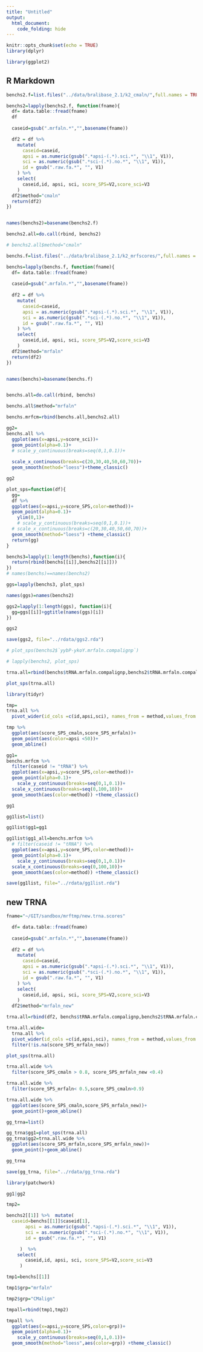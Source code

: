 ```yaml
---
title: "Untitled"
output: 
  html_document:
    code_folding: hide
---
```


```r
knitr::opts_chunk$set(echo = TRUE)
library(dplyr)

library(ggplot2)
```

## R Markdown

```r
benchs2.f=list.files("../data/bralibase_2.1/k2_cmaln/",full.names = TRUE)

benchs2=lapply(benchs2.f, function(fname){
  df= data.table::fread(fname)
  df
  
  caseid=gsub(".mrfaln.*","",basename(fname))

  df2 = df %>%
    mutate(
      caseid=caseid,
      apsi = as.numeric(gsub(".*apsi-(.*).sci.*", "\\1", V1)),
      sci = as.numeric(gsub(".*sci-(.*).no.*", "\\1", V1)),
      id = gsub(".raw.fa.*", "", V1)
    ) %>%
    select(
      caseid,id, apsi, sci, score_SPS=V2,score_sci=V3
    )
  df2$method="cmaln"
  return(df2)
})


names(benchs2)=basename(benchs2.f)

benchs2.all=do.call(rbind, benchs2)

# benchs2.all$method="cmaln"
```




```r
benchs.f=list.files("../data/bralibase_2.1/k2_mrfscores/",full.names = TRUE)

benchs=lapply(benchs.f, function(fname){
  df= data.table::fread(fname)
  
  caseid=gsub(".mrfaln.*","",basename(fname))
  
  df2 = df %>%
    mutate(
      caseid=caseid,
      apsi = as.numeric(gsub(".*apsi-(.*).sci.*", "\\1", V1)),
      sci = as.numeric(gsub(".*sci-(.*).no.*", "\\1", V1)),
      id = gsub(".raw.fa.*", "", V1)
    ) %>% 
    select(
      caseid,id, apsi, sci, score_SPS=V2,score_sci=V3
    )
  df2$method="mrfaln"
  return(df2)
})


names(benchs)=basename(benchs.f)


benchs.all=do.call(rbind, benchs)

benchs.all$method="mrfaln"
```

```r

benchs.mrfcm=rbind(benchs.all,benchs2.all)

```


```r
gg2=
benchs.all %>% 
  ggplot(aes(x=apsi,y=score_sci))+
  geom_point(alpha=0.1)+
  # scale_y_continuous(breaks=seq(0,1,0.1))+
  
  scale_x_continuous(breaks=c(20,30,40,50,60,70))+
  geom_smooth(method="loess")+theme_classic()

gg2
```

```r
plot_sps=function(df){
  gg=
  df %>% 
  ggplot(aes(x=apsi,y=score_SPS,color=method))+
  geom_point(alpha=0.1)+
    ylim(0,1)+
    # scale_y_continuous(breaks=seq(0,1,0.1))+
  # scale_x_continuous(breaks=c(20,30,40,50,60,70))+
  geom_smooth(method="loess") +theme_classic()
  return(gg)
}
```

```r
benchs3=lapply(1:length(benchs),function(i){
  return(rbind(benchs[[i]],benchs2[[i]]))
})
# names(benchs)==names(benchs2)
```


```r
ggs=lapply(benchs3, plot_sps)

names(ggs)=names(benchs2)

ggs2=lapply(1:length(ggs), function(i){
  gg=ggs[[i]]+ggtitle(names(ggs)[i])
})

ggs2
```

```r
save(ggs2, file="../rdata/ggs2.rda")
```


```r
# plot_sps(benchs2$`yybP-ykoY.mrfaln.compalignp`)

# lapply(benchs2, plot_sps)

trna.all=rbind(benchs$tRNA.mrfaln.compalignp,benchs2$tRNA.mrfaln.compalignp)

plot_sps(trna.all)
```

```r
library(tidyr)

tmp=
trna.all %>% 
  pivot_wider(id_cols =c(id,apsi,sci), names_from = method,values_from = c(score_SPS,score_sci))
```

```r
tmp %>% 
  ggplot(aes(score_SPS_cmaln,score_SPS_mrfaln))+
  geom_point(aes(color=apsi <50))+
  geom_abline()
```


```r

gg1=
benchs.mrfcm %>% 
  filter(caseid != "tRNA") %>%
  ggplot(aes(x=apsi,y=score_SPS,color=method))+
  geom_point(alpha=0.1)+
    scale_y_continuous(breaks=seq(0,1,0.1))+
  scale_x_continuous(breaks=seq(0,100,10))+
  geom_smooth(aes(color=method)) +theme_classic()

gg1

gg1list=list()

gg1list$gg1=gg1

gg1list$gg1_all=benchs.mrfcm %>% 
  # filter(caseid != "tRNA") %>%
  ggplot(aes(x=apsi,y=score_SPS,color=method))+
  geom_point(alpha=0.1)+
    scale_y_continuous(breaks=seq(0,1,0.1))+
  scale_x_continuous(breaks=seq(0,100,10))+
  geom_smooth(aes(color=method)) +theme_classic()
```


```r
save(gg1list, file="../rdata/gg1list.rda")
```

## new TRNA

```r
fname="~/GIT/sandbox/mrftmp/new.trna.scores"

  df= data.table::fread(fname)
  
  caseid=gsub(".mrfaln.*","",basename(fname))
  
  df2 = df %>%
    mutate(
      caseid=caseid,
      apsi = as.numeric(gsub(".*apsi-(.*).sci.*", "\\1", V1)),
      sci = as.numeric(gsub(".*sci-(.*).no.*", "\\1", V1)),
      id = gsub(".raw.fa.*", "", V1)
    ) %>% 
    select(
      caseid,id, apsi, sci, score_SPS=V2,score_sci=V3
    )
  df2$method="mrfaln_new"

trna.all=rbind(df2, benchs$tRNA.mrfaln.compalignp,benchs2$tRNA.mrfaln.compalignp)

trna.all.wide=
  trna.all %>% 
  pivot_wider(id_cols =c(id,apsi,sci), names_from = method,values_from = c(score_SPS,score_sci)) %>% 
  filter(!is.na(score_SPS_mrfaln_new))
```

```r
plot_sps(trna.all)
```




```r
trna.all.wide %>% 
  filter(score_SPS_cmaln > 0.8, score_SPS_mrfaln_new <0.4)
```

```r
trna.all.wide %>% 
  filter(score_SPS_mrfaln< 0.5,score_SPS_cmaln>0.9)
```



```r
trna.all.wide %>% 
  ggplot(aes(score_SPS_cmaln,score_SPS_mrfaln_new))+
  geom_point()+geom_abline()
```

```r
gg_trna=list()

gg_trna$gg1=plot_sps(trna.all)
gg_trna$gg2=trna.all.wide %>% 
  ggplot(aes(score_SPS_mrfaln,score_SPS_mrfaln_new))+
  geom_point()+geom_abline()
```

```r
gg_trna
```


```r
save(gg_trna, file="../rdata/gg_trna.rda")
```

```r
library(patchwork)
```


```r
gg1|gg2
```


```r
tmp2=

benchs2[[1]] %>%  mutate(
  caseid=benchs[[1]]$caseid[1],
       apsi = as.numeric(gsub(".*apsi-(.*).sci.*", "\\1", V1)),
       sci = as.numeric(gsub(".*sci-(.*).no.*", "\\1", V1)),
       id = gsub(".raw.fa.*", "", V1)

     )  %>% 
    select(
       caseid,id, apsi, sci, score_SPS=V2,score_sci=V3
     )

tmp1=benchs[[1]]

tmp1$grp="mrfaln"

tmp2$grp="CMalign"

tmpall=rbind(tmp1,tmp2)

tmpall %>% 
  ggplot(aes(x=apsi,y=score_SPS,color=grp))+
  geom_point(alpha=0.1)+
    scale_y_continuous(breaks=seq(0,1,0.1))+
  geom_smooth(method="loess",aes(color=grp)) +theme_classic()
```
